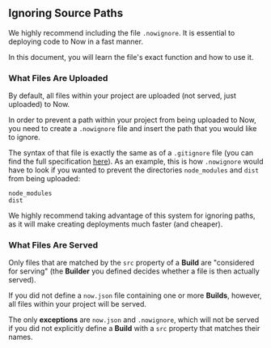 ## Ignoring Source Paths

We highly recommend including the file `.nowignore`. It is essential to deploying code to Now in a fast manner.

In this document, you will learn the file's exact function and how to use it.

### What Files Are Uploaded
By default, all files within your project are uploaded (not served, just uploaded) to Now.

In order to prevent a path within your project from being uploaded to Now, you need to create a `.nowignore` file and insert the path that you would like to ignore.

The syntax of that file is exactly the same as of a `.gitignore` file (you can find the full specification [here](https://git-scm.com/docs/gitignore#_pattern_format)). As an example, this is how `.nowignore` would have to look if you wanted to prevent the directories `node_modules` and `dist` from being uploaded:

```
node_modules
dist
```

We highly recommend taking advantage of this system for ignoring paths, as it will make creating deployments much faster (and cheaper).

### What Files Are Served
Only files that are matched by the `src` property of a **Build** are "considered for serving" (the **Builder** you defined decides whether a file is then actually served).

If you did not define a `now.json` file containing one or more **Builds**, however, all files within your project will be served.

The only **exceptions** are `now.json` and `.nowignore`, which will not be served if you did not explicitly define a **Build** with a `src` property that matches their names.
